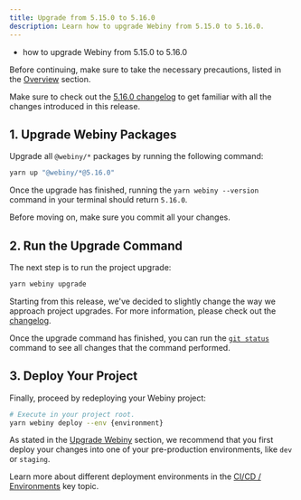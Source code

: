 ```yaml
---
title: Upgrade from 5.15.0 to 5.16.0
description: Learn how to upgrade Webiny from 5.15.0 to 5.16.0.
---
```



<Alert type="success" title="What you’ll learn">

- how to upgrade Webiny from 5.15.0 to 5.16.0

</Alert>

<Alert type="danger">

Before continuing, make sure to take the necessary precautions, listed in the [Overview](/docs/{version}/release-notes/upgrade-webiny#-precaution-measures) section.

</Alert>

<Alert type="info">

Make sure to check out the [5.16.0 changelog](/docs/{version}/release-notes/5.16.0/changelog) to get familiar with all the changes introduced in this release.

</Alert>

## 1. Upgrade Webiny Packages

Upgrade all `@webiny/*` packages by running the following command:

```bash
yarn up "@webiny/*@5.16.0"
```

Once the upgrade has finished, running the `yarn webiny --version` command in your terminal should return `5.16.0`.

<Alert type="info">

Before moving on, make sure you commit all your changes.

</Alert>

## 2. Run the Upgrade Command

The next step is to run the project upgrade:

```bash
yarn webiny upgrade
```

<Alert type="info">

Starting from this release, we've decided to slightly change the way we approach project upgrades. For more information, please check out the [changelog](/docs/{version}/release-notes/5.16.0/changelog#changes-in-the-way-we-approach-project-upgrades).

</Alert>

Once the upgrade command has finished, you can run the [`git status`](https://git-scm.com/docs/git-status) command to see all changes that the command performed.

## 3. Deploy Your Project

Finally, proceed by redeploying your Webiny project:

```bash
# Execute in your project root.
yarn webiny deploy --env {environment}
```

<Alert type="warning">

As stated in the [Upgrade Webiny](/docs/{version}/release-notes/upgrade-webiny#pre-production-environments-first) section, we recommend that you first deploy your changes into one of your pre-production environments, like `dev` or `staging`.

</Alert>

<Alert type="success">

Learn more about different deployment environments in the [CI/CD / Environments](/docs/{version}/core-development-concepts/ci-cd/environments) key topic.

</Alert>
